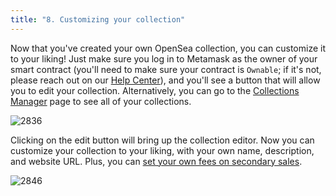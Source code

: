 ```yaml
---
title: "8. Customizing your collection"
---
```


Now that you've created your own OpenSea collection, you can customize it to your liking! Just make sure you log in to Metamask as the owner of your smart contract (you'll need to make sure your contract is `Ownable`; if it's not, please reach out on our [Help Center](https://support.opensea.io/hc/en-us)), and you'll see a button that will allow you to edit your collection. Alternatively, you can go to the [Collections Manager](https://opensea.io/collections) page to see all of your collections.

![2836](/images/65352b7-Screen_Shot_2021-08-05_at_4.27.03_PM.png "Screen Shot 2021-08-05 at 4.27.03 PM.png") 

Clicking on the edit button will bring up the collection editor. Now you can customize your collection to your liking, with your own name, description, and website URL. Plus, you can [set your own fees on secondary sales](/docs/10-setting-fees-on-secondary-sales).

![2846](/images/1e6f475-Screen_Shot_2021-08-05_at_9.10.11_PM.png "Screen Shot 2021-08-05 at 9.10.11 PM.png")